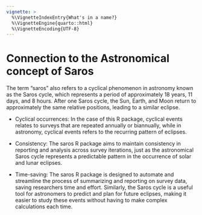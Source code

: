 ```yaml
---
vignette: >
  %\VignetteIndexEntry{What's in a name?}
  %\VignetteEngine{quarto::html}
  %\VignetteEncoding{UTF-8}
---
```


# Connection to the Astronomical concept of Saros
The term "saros" also refers to a cyclical phenomenon in astronomy known as the Saros cycle, which represents a period of approximately 18 years, 11 days, and 8 hours. After one Saros cycle, the Sun, Earth, and Moon return to approximately the same relative positions, leading to a similar eclipse.

-   Cyclical occurrences: In the case of this R package, cyclical events relates to surveys that are repeated annually or biannually, while in astronomy, cyclical events refers to the recurring pattern of eclipses.

-   Consistency: The saros R package aims to maintain consistency in reporting and analysis across survey iterations, just as the astronomical Saros cycle represents a predictable pattern in the occurrence of solar and lunar eclipses.

-   Time-saving: The saros R package is designed to automate and streamline the process of summarizing and reporting on survey data, saving researchers time and effort. Similarly, the Saros cycle is a useful tool for astronomers to predict and plan for future eclipses, making it easier to study these events without having to make complex calculations each time.


